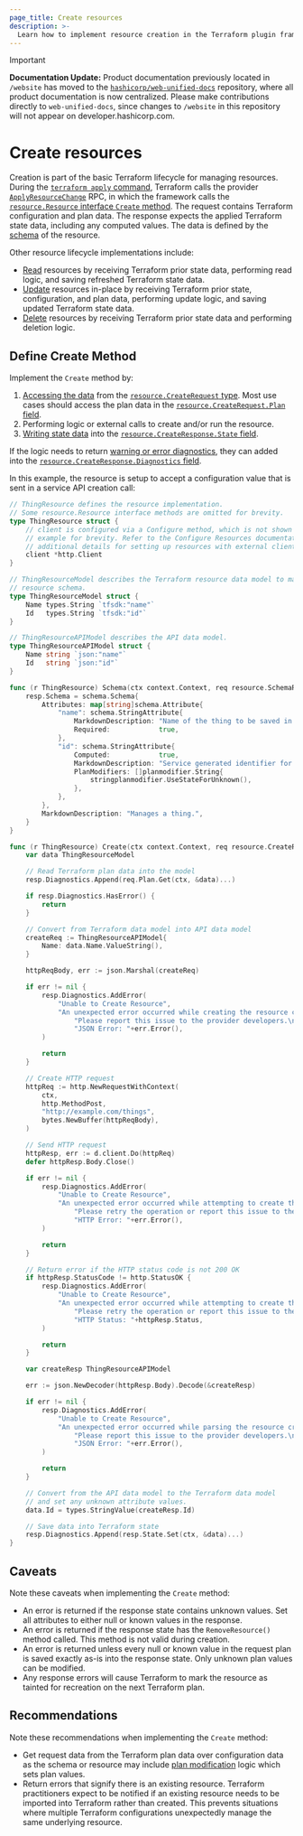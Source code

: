```yaml
---
page_title: Create resources
description: >-
  Learn how to implement resource creation in the Terraform plugin framework.
---
```


> [!IMPORTANT]  
> **Documentation Update:** Product documentation previously located in `/website` has moved to the [`hashicorp/web-unified-docs`](https://github.com/hashicorp/web-unified-docs) repository, where all product documentation is now centralized. Please make contributions directly to `web-unified-docs`, since changes to `/website` in this repository will not appear on developer.hashicorp.com.

# Create resources

Creation is part of the basic Terraform lifecycle for managing resources. During the [`terraform apply` command](/terraform/cli/commands/apply), Terraform calls the provider [`ApplyResourceChange`](/terraform/plugin/framework/internals/rpcs#applyresourcechange-rpc) RPC, in which the framework calls the [`resource.Resource` interface `Create` method](https://pkg.go.dev/github.com/hashicorp/terraform-plugin-framework/resource#Resource.Create). The request contains Terraform configuration and plan data. The response expects the applied Terraform state data, including any computed values. The data is defined by the [schema](/terraform/plugin/framework/data-handling/schemas) of the resource.

Other resource lifecycle implementations include:

- [Read](/terraform/plugin/framework/resources/read) resources by receiving Terraform prior state data, performing read logic, and saving refreshed Terraform state data.
- [Update](/terraform/plugin/framework/resources/update) resources in-place by receiving Terraform prior state, configuration, and plan data, performing update logic, and saving updated Terraform state data.
- [Delete](/terraform/plugin/framework/resources/delete) resources by receiving Terraform prior state data and performing deletion logic.

## Define Create Method

Implement the `Create` method by:

1. [Accessing the data](/terraform/plugin/framework/accessing-values) from the [`resource.CreateRequest` type](https://pkg.go.dev/github.com/hashicorp/terraform-plugin-framework/resource#CreateRequest). Most use cases should access the plan data in the [`resource.CreateRequest.Plan` field](https://pkg.go.dev/github.com/hashicorp/terraform-plugin-framework/resource#CreateRequest.Plan).
1. Performing logic or external calls to create and/or run the resource.
1. [Writing state data](/terraform/plugin/framework/writing-state) into the [`resource.CreateResponse.State` field](https://pkg.go.dev/github.com/hashicorp/terraform-plugin-framework/resource#CreateResponse.State).

If the logic needs to return [warning or error diagnostics](/terraform/plugin/framework/diagnostics), they can added into the [`resource.CreateResponse.Diagnostics` field](https://pkg.go.dev/github.com/hashicorp/terraform-plugin-framework/resource#CreateResponse.Diagnostics).

In this example, the resource is setup to accept a configuration value that is sent in a service API creation call:

```go
// ThingResource defines the resource implementation.
// Some resource.Resource interface methods are omitted for brevity.
type ThingResource struct {
	// client is configured via a Configure method, which is not shown in this
	// example for brevity. Refer to the Configure Resources documentation for
	// additional details for setting up resources with external clients.
	client *http.Client
}

// ThingResourceModel describes the Terraform resource data model to match the
// resource schema.
type ThingResourceModel struct {
	Name types.String `tfsdk:"name"`
	Id   types.String `tfsdk:"id"`
}

// ThingResourceAPIModel describes the API data model.
type ThingResourceAPIModel struct {
	Name string `json:"name"`
	Id   string `json:"id"`
}

func (r ThingResource) Schema(ctx context.Context, req resource.SchemaRequest, resp *resource.SchemaResponse) {
	resp.Schema = schema.Schema{
		Attributes: map[string]schema.Attribute{
			"name": schema.StringAttribute{
				MarkdownDescription: "Name of the thing to be saved in the service.",
				Required:            true,
			},
			"id": schema.StringAttribute{
				Computed:            true,
				MarkdownDescription: "Service generated identifier for the thing.",
				PlanModifiers: []planmodifier.String{
					stringplanmodifier.UseStateForUnknown(),
				},
			},
		},
		MarkdownDescription: "Manages a thing.",
	}
}

func (r ThingResource) Create(ctx context.Context, req resource.CreateRequest, resp *resource.CreateResponse) {
	var data ThingResourceModel

	// Read Terraform plan data into the model
	resp.Diagnostics.Append(req.Plan.Get(ctx, &data)...)

	if resp.Diagnostics.HasError() {
		return
	}

	// Convert from Terraform data model into API data model
	createReq := ThingResourceAPIModel{
		Name: data.Name.ValueString(),
	}

	httpReqBody, err := json.Marshal(createReq)

	if err != nil {
		resp.Diagnostics.AddError(
			"Unable to Create Resource",
			"An unexpected error occurred while creating the resource create request. "+
				"Please report this issue to the provider developers.\n\n"+
				"JSON Error: "+err.Error(),
		)

		return
	}

	// Create HTTP request
	httpReq := http.NewRequestWithContext(
		ctx,
		http.MethodPost,
		"http://example.com/things",
		bytes.NewBuffer(httpReqBody),
	)

	// Send HTTP request
	httpResp, err := d.client.Do(httpReq)
	defer httpResp.Body.Close()

	if err != nil {
		resp.Diagnostics.AddError(
			"Unable to Create Resource",
			"An unexpected error occurred while attempting to create the resource. "+
				"Please retry the operation or report this issue to the provider developers.\n\n"+
				"HTTP Error: "+err.Error(),
		)

		return
	}

	// Return error if the HTTP status code is not 200 OK
	if httpResp.StatusCode != http.StatusOK {
		resp.Diagnostics.AddError(
			"Unable to Create Resource",
			"An unexpected error occurred while attempting to create the resource. "+
				"Please retry the operation or report this issue to the provider developers.\n\n"+
				"HTTP Status: "+httpResp.Status,
		)

		return
	}

	var createResp ThingResourceAPIModel

	err := json.NewDecoder(httpResp.Body).Decode(&createResp)

	if err != nil {
		resp.Diagnostics.AddError(
			"Unable to Create Resource",
			"An unexpected error occurred while parsing the resource creation response. "+
				"Please report this issue to the provider developers.\n\n"+
				"JSON Error: "+err.Error(),
		)

		return
	}

	// Convert from the API data model to the Terraform data model
	// and set any unknown attribute values.
	data.Id = types.StringValue(createResp.Id)

	// Save data into Terraform state
	resp.Diagnostics.Append(resp.State.Set(ctx, &data)...)
}
```

## Caveats

Note these caveats when implementing the `Create` method:

* An error is returned if the response state contains unknown values. Set all attributes to either null or known values in the response.
* An error is returned if the response state has the `RemoveResource()` method called. This method is not valid during creation.
* An error is returned unless every null or known value in the request plan is saved exactly as-is into the response state. Only unknown plan values can be modified.
* Any response errors will cause Terraform to mark the resource as tainted for recreation on the next Terraform plan.

## Recommendations

Note these recommendations when implementing the `Create` method:

* Get request data from the Terraform plan data over configuration data as the schema or resource may include [plan modification](/terraform/plugin/framework/resources/plan-modification) logic which sets plan values.
* Return errors that signify there is an existing resource. Terraform practitioners expect to be notified if an existing resource needs to be imported into Terraform rather than created. This prevents situations where multiple Terraform configurations unexpectedly manage the same underlying resource.

